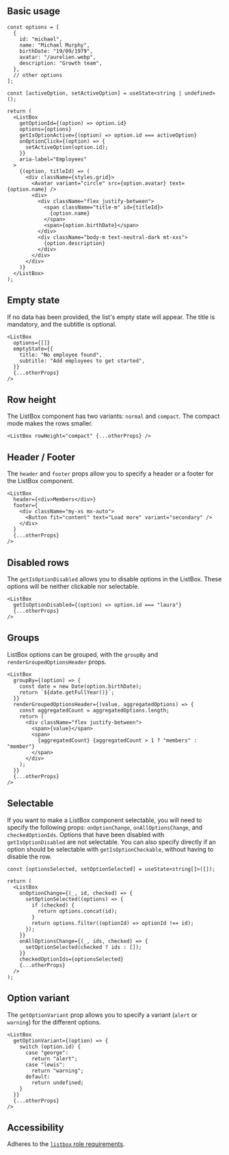 
## Basic usage

<Preview>
  <DemoListBox />
</Preview>

```tsx
const options = [
  {
    id: "michael",
    name: "Michael Murphy",
    birthDate: "19/09/1979",
    avatar: "/aurelien.webp",
    description: "Growth team",
  },
  // other options
];

const [activeOption, setActiveOption] = useState<string | undefined>();

return (
  <ListBox
    getOptionId={(option) => option.id}
    options={options}
    getIsOptionActive={(option) => option.id === activeOption}
    onOptionClick={(option) => {
      setActiveOption(option.id);
    }}
    aria-label="Employees"
  >
    {(option, titleId) => (
      <div className={styles.grid}>
        <Avatar variant="circle" src={option.avatar} text={option.name} />
        <div>
          <div className="flex justify-between">
            <span className="title-m" id={titleId}>
              {option.name}
            </span>
            <span>{option.birthDate}</span>
          </div>
          <div className="body-m text-neutral-dark mt-xxs">
            {option.description}
          </div>
        </div>
      </div>
    )}
  </ListBox>
);
```

## Empty state

If no data has been provided, the list's empty state will appear. The title is mandatory, and the subtitle is optional.

<Preview>
  <DemoListBox isListEmpty />
</Preview>

```tsx
<ListBox
  options={[]}
  emptyState={{
    title: "No employee found",
    subtitle: "Add employees to get started",
  }}
  {...otherProps}
/>
```

## Row height

The ListBox component has two variants: `normal` and `compact`. The compact mode makes the rows smaller.

<Preview>
  <DemoListBox isCompact />
</Preview>

```tsx
<ListBox rowHeight="compact" {...otherProps} />
```

## Header / Footer

The `header` and `footer` props allow you to specify a header or a footer for the ListBox component.

<Preview>
  <DemoListBox withHeader withFooter />
</Preview>

```tsx
<ListBox
  header={<div>Members</div>}
  footer={
    <div className="my-xs mx-auto">
      <Button fit="content" text="Load more" variant="secondary" />
    </div>
  }
  {...otherProps}
/>
```

## Disabled rows

The `getIsOptionDisabled` allows you to disable options in the ListBox. These options will be neither clickable nor selectable.

<Preview>
  <DemoListBox withDisabledRows />
</Preview>

```tsx
<ListBox
  getIsOptionDisabled={(option) => option.id === "laura"}
  {...otherProps}
/>
```

## Groups

ListBox options can be grouped, with the `groupBy` and `renderGroupedOptionsHeader` props.

<Preview>
  <DemoListBox withGroups />
</Preview>

```tsx
<ListBox
  groupBy={(option) => {
    const date = new Date(option.birthDate);
    return `${date.getFullYear()}`;
  }}
  renderGroupedOptionsHeader={(value, aggregatedOptions) => {
    const aggregatedCount = aggregatedOptions.length;
    return (
      <div className="flex justify-between">
        <span>{value}</span>
        <span>
          {aggregatedCount} {aggregatedCount > 1 ? "members" : "member"}
        </span>
      </div>
    );
  }}
  {...otherProps}
/>
```

## Selectable

If you want to make a ListBox component selectable, you will need to specify the following props: `onOptionChange`, `onAllOptionsChange`, and `checkedOptionIds`. Options that have been disabled with `getIsOptionDisabled` are not selectable. You can also specify directly if an option should be selectable with `getIsOptionCheckable`, without having to disable the row.

<Preview>
  <DemoListBox withHeader isSelectable withDisabledRows />
</Preview>

```tsx
const [optionsSelected, setOptionSelected] = useState<string[]>([]);

return (
  <ListBox
    onOptionChange={(_, id, checked) => {
      setOptionSelected((options) => {
        if (checked) {
          return options.concat(id);
        }
        return options.filter((optionId) => optionId !== id);
      });
    }}
    onAllOptionsChange={(_, ids, checked) => {
      setOptionSelected(checked ? ids : []);
    }}
    checkedOptionIds={optionsSelected}
    {...otherProps}
  />
);
```

## Option variant

The `getOptionVariant` prop allows you to specify a variant (`alert` or `warning`) for the different options.

<Preview>
  <DemoListBox withRowVariant />
</Preview>

```tsx
<ListBox
  getOptionVariant={(option) => {
    switch (option.id) {
      case "george":
        return "alert";
      case "lewis":
        return "warning";
      default:
        return undefined;
    }
  }}
  {...otherProps}
/>
```

## Accessibility

Adheres to the [`listbox` role requirements](https://www.w3.org/TR/wai-aria-1.2/#listbox).
